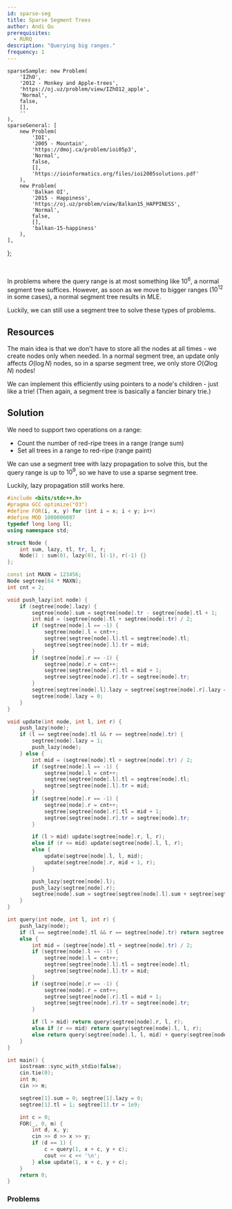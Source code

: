 ```yaml
---
id: sparse-seg
title: Sparse Segment Trees
author: Andi Qu
prerequisites:
  - RURQ
description: "Querying big ranges."
frequency: 1
---
```



	sparseSample: new Problem(
		'IZhO',
		'2012 - Monkey and Apple-trees',
		'https://oj.uz/problem/view/IZhO12_apple',
		'Normal',
		false,
		[],
		''
	),
	sparseGeneral: [
        new Problem(
            'IOI',
            '2005 - Mountain',
            'https://dmoj.ca/problem/ioi05p3',
            'Normal',
            false,
            [],
            'https://ioinformatics.org/files/ioi2005solutions.pdf'
        ),
		new Problem(
			'Balkan OI',
			'2015 - Happiness',
			'https://oj.uz/problem/view/Balkan15_HAPPINESS',
			'Normal',
			false,
			[],
			'balkan-15-happiness'
		),
	],
};

<FocusProblem problem={problems.sparseSample} />

<br />

In problems where the query range is at most something like $10^6$, a normal segment tree suffices. However, as soon as we move to bigger ranges ($10^{12}$ in some cases), a normal segment tree results in MLE.

Luckily, we can still use a segment tree to solve these types of problems.

## Resources

The main idea is that we don't have to store all the nodes at all times - we create nodes only when needed. In a normal segment tree, an update only affects $O(\log N)$ nodes, so in a sparse segment tree, we only store $O(Q \log N)$ nodes!

We can implement this efficiently using pointers to a node's children - just like a trie! (Then again, a segment tree is basically a fancier binary trie.)

<IncompleteSection />

<Resources>
    <Resource
        source="Benq"
        url="https://github.com/bqi343/USACO/blob/master/Implementations/content/data-structures/1D%20Range%20Queries%20(9.2)/SparseSeg%20(9.2).h"
        title="Implementation"
    />
</Resources>

## Solution

We need to support two operations on a range:

- Count the number of red-ripe trees in a range (range sum)
- Set all trees in a range to red-ripe (range paint)

We can use a segment tree with lazy propagation to solve this, but the query range is up to $10^9$, so we have to use a sparse segment tree.

Luckily, lazy propagation still works here.

<LanguageSection>

<CPPSection>

```cpp
#include <bits/stdc++.h>
#pragma GCC optimize("O3")
#define FOR(i, x, y) for (int i = x; i < y; i++)
#define MOD 1000000007
typedef long long ll;
using namespace std;

struct Node {
    int sum, lazy, tl, tr, l, r;
    Node() : sum(0), lazy(0), l(-1), r(-1) {}
};

const int MAXN = 123456;
Node segtree[64 * MAXN];
int cnt = 2;

void push_lazy(int node) {
    if (segtree[node].lazy) {
        segtree[node].sum = segtree[node].tr - segtree[node].tl + 1;
        int mid = (segtree[node].tl + segtree[node].tr) / 2;
        if (segtree[node].l == -1) {
            segtree[node].l = cnt++;
            segtree[segtree[node].l].tl = segtree[node].tl;
            segtree[segtree[node].l].tr = mid;
        }
        if (segtree[node].r == -1) {
            segtree[node].r = cnt++;
            segtree[segtree[node].r].tl = mid + 1;
            segtree[segtree[node].r].tr = segtree[node].tr;
        }
        segtree[segtree[node].l].lazy = segtree[segtree[node].r].lazy = 1;
        segtree[node].lazy = 0;
    }
}

void update(int node, int l, int r) {
    push_lazy(node);
    if (l == segtree[node].tl && r == segtree[node].tr) {
        segtree[node].lazy = 1;
        push_lazy(node);
    } else {
        int mid = (segtree[node].tl + segtree[node].tr) / 2;
        if (segtree[node].l == -1) {
            segtree[node].l = cnt++;
            segtree[segtree[node].l].tl = segtree[node].tl;
            segtree[segtree[node].l].tr = mid;
        }
        if (segtree[node].r == -1) {
            segtree[node].r = cnt++;
            segtree[segtree[node].r].tl = mid + 1;
            segtree[segtree[node].r].tr = segtree[node].tr;
        }

        if (l > mid) update(segtree[node].r, l, r);
        else if (r <= mid) update(segtree[node].l, l, r);
        else {
            update(segtree[node].l, l, mid);
            update(segtree[node].r, mid + 1, r);
        }

        push_lazy(segtree[node].l);
        push_lazy(segtree[node].r);
        segtree[node].sum = segtree[segtree[node].l].sum + segtree[segtree[node].r].sum;
    }
}

int query(int node, int l, int r) {
    push_lazy(node);
    if (l == segtree[node].tl && r == segtree[node].tr) return segtree[node].sum;
    else {
        int mid = (segtree[node].tl + segtree[node].tr) / 2;
        if (segtree[node].l == -1) {
            segtree[node].l = cnt++;
            segtree[segtree[node].l].tl = segtree[node].tl;
            segtree[segtree[node].l].tr = mid;
        }
        if (segtree[node].r == -1) {
            segtree[node].r = cnt++;
            segtree[segtree[node].r].tl = mid + 1;
            segtree[segtree[node].r].tr = segtree[node].tr;
        }

        if (l > mid) return query(segtree[node].r, l, r);
        else if (r <= mid) return query(segtree[node].l, l, r);
        else return query(segtree[node].l, l, mid) + query(segtree[node].r, mid + 1, r);
    }
}

int main() {
    iostream::sync_with_stdio(false);
    cin.tie(0);
    int m;
    cin >> m;

    segtree[1].sum = 0; segtree[1].lazy = 0;
    segtree[1].tl = 1; segtree[1].tr = 1e9;

    int c = 0;
    FOR(_, 0, m) {
        int d, x, y;
        cin >> d >> x >> y;
        if (d == 1) {
            c = query(1, x + c, y + c);
            cout << c << '\n';
        } else update(1, x + c, y + c);
    }
    return 0;
}
```

</CPPSection>

</LanguageSection>

### Problems

<Problems problems={problems.sparseGeneral} />